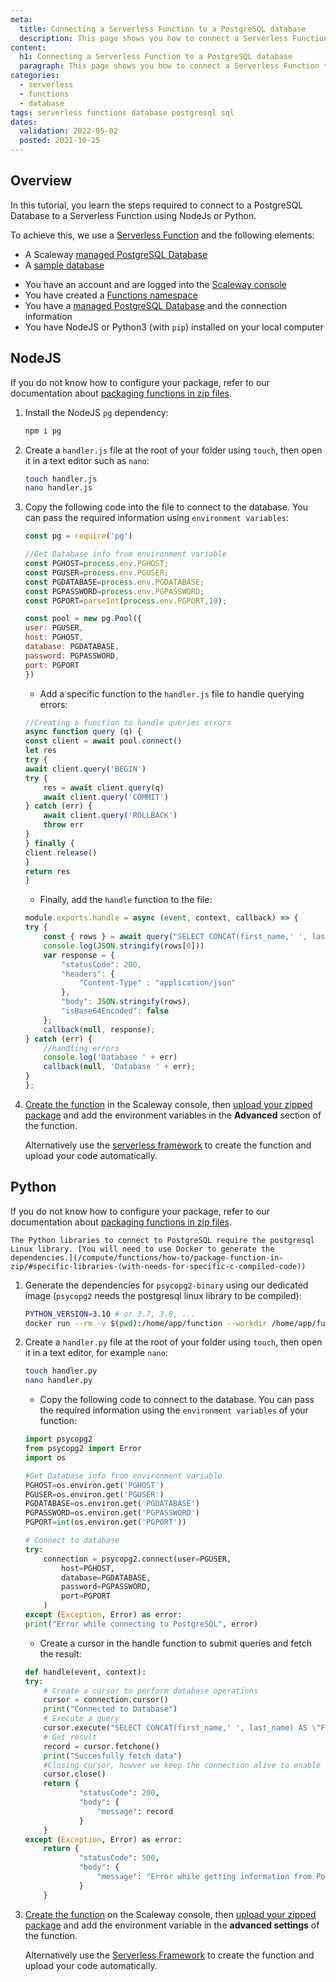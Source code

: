```yaml
---
meta:
  title: Connecting a Serverless Function to a PostgreSQL database
  description: This page shows you how to connect a Serverless Function to a PostgreSQL database
content:
  h1: Connecting a Serverless Function to a PostgreSQL database
  paragraph: This page shows you how to connect a Serverless Function to a PostgreSQL database
categories:
  - serverless
  - functions
  - database
tags: serverless functions database postgresql sql
dates:
  validation: 2022-05-02
  posted: 2021-10-25
---
```


## Overview

In this tutorial, you learn the steps required to connect to a PostgreSQL Database to a Serverless Function using NodeJs or Python.

To achieve this, we use a [Serverless Function](https://www.scaleway.com/en/betas/#serverlessfunctions) and the following elements:
- A Scaleway [managed PostgreSQL Database](https://www.scaleway.com/en/databases/)
- A [sample database](https://www.postgresqltutorial.com/postgresql-sample-database/)

<Message type="requirement">

- You have an account and are logged into the [Scaleway console](https://console.scaleway.com)
- You have created a [Functions namespace](/compute/functions/how-to/create-a-functions-namespace/)
- You have a [managed PostgreSQL Database](https://www.scaleway.com/en/databases/) and the connection information
- You have NodeJS or Python3 (with `pip`) installed on your local computer

</Message>

## NodeJS

<Message type="tip">

If you do not know how to configure your package, refer to our documentation about [packaging functions in zip files](/compute/functions/how-to/package-function-in-zip/).

</Message>

1. Install the NodeJS `pg` dependency:
    ```bash 
    npm i pg
    ```
2. Create a `handler.js` file at the root of your folder using `touch`, then open it in a text editor such as `nano`: 

    ```bash
    touch handler.js
    nano handler.js
    ```
3. Copy the following code into the file to connect to the database. You can pass the required information using `environment variables`:
    ```javascript
    const pg = require('pg')

    //Get Database info from environment variable
    const PGHOST=process.env.PGHOST;
    const PGUSER=process.env.PGUSER;
    const PGDATABASE=process.env.PGDATABASE;
    const PGPASSWORD=process.env.PGPASSWORD;
    const PGPORT=parseInt(process.env.PGPORT,10);

    const pool = new pg.Pool({
    user: PGUSER,
    host: PGHOST,
    database: PGDATABASE,
    password: PGPASSWORD,
    port: PGPORT
    })

    ```
    * Add a specific function to the `handler.js` file to handle querying errors:
    ```javascript
    //Creating a function to handle queries errors
    async function query (q) {
    const client = await pool.connect()
    let res
    try {
    await client.query('BEGIN')
    try {
        res = await client.query(q)
        await client.query('COMMIT')
    } catch (err) {
        await client.query('ROLLBACK')
        throw err
    }
    } finally {
    client.release()
    }
    return res
    }
    ```
    * Finally, add the `handle` function to the file:
    ```javascript
    module.exports.handle = async (event, context, callback) => {
    try {
        const { rows } = await query("SELECT CONCAT(first_name,' ', last_name) AS \"Full Name\" FROM actor LIMIT 10")
        console.log(JSON.stringify(rows[0]))
        var response = {
            "statusCode": 200,
            "headers": {
                "Content-Type" : "application/json"
            },
            "body": JSON.stringify(rows),
            "isBase64Encoded": false
        };
        callback(null, response);
    } catch (err) {
        //handling errors
        console.log('Database ' + err)
        callback(null, 'Database ' + err);
    }
    };
    ```

4. [Create the function](/compute/functions/how-to/create-a-function/) in the Scaleway console, then [upload your zipped package](/compute/functions/how-to/package-function-in-zip/#how-to-upload-your-zip-file-to-the-scaleway-console) and add the environment variables in the **Advanced** section of the function.

    <Message type="tip">

    Alternatively use the [serverless framework](/compute/functions/api-cli/fun-uploading-with-serverless-framework/) to create the function and upload your code automatically.

    </Message>

## Python

<Message type="tip">

If you do not know how to configure your package, refer to our documentation about [packaging functions in zip files](/compute/functions/how-to/package-function-in-zip/).

</Message>

<Message type="note">

    The Python libraries to connect to PostgreSQL require the postgresql Linux library. [You will need to use Docker to generate the dependencies.](/compute/functions/how-to/package-function-in-zip/#specific-libraries-(with-needs-for-specific-c-compiled-code))

</Message>

1. Generate the dependencies for `psycopg2-binary` using our dedicated image (`psycopg2` needs the postgresql linux library to be compiled):
    ```bash
    PYTHON_VERSION=3.10 # or 3.7, 3.8, ...
    docker run --rm -v $(pwd):/home/app/function --workdir /home/app/function rg.fr-par.scw.cloud/scwfunctionsruntimes-public/python-dep:$PYTHON_VERSION pip install psycopg2-binary --target ./package
    ```
2. Create a `handler.py` file at the root of your folder using `touch`, then open it in a text editor, for example `nano`:

    ```bash
    touch handler.py
    nano handler.py
    ```
    * Copy the following code to connect to the database. You can pass the required information using the `environment variables` of your function:
    ```python
    import psycopg2
    from psycopg2 import Error
    import os

    #Get Database info from environment variable
    PGHOST=os.environ.get('PGHOST')
    PGUSER=os.environ.get('PGUSER')
    PGDATABASE=os.environ.get('PGDATABASE')
    PGPASSWORD=os.environ.get('PGPASSWORD')
    PGPORT=int(os.environ.get('PGPORT'))

    # Connect to database
    try:
        connection = psycopg2.connect(user=PGUSER,
            host=PGHOST,
            database=PGDATABASE,
            password=PGPASSWORD,
            port=PGPORT
        )
    except (Exception, Error) as error:
    print("Error while connecting to PostgreSQL", error)

    ```
    * Create a cursor in the handle function to submit queries and fetch the result:
    ```python
    def handle(event, context):
    try:
        # Create a cursor to perform database operations
        cursor = connection.cursor()
        print("Connected to Database")
        # Execute a query
        cursor.execute("SELECT CONCAT(first_name,' ', last_name) AS \"Full Name\" FROM actor LIMIT 10")
        # Get result
        record = cursor.fetchone()
        print("Succesfully fetch data")
        #Closing cursor, howver we keep the connection alive to enable faster loading for the next function calls
        cursor.close()
        return {
                "statusCode": 200,
                "body": {
                    "message": record
                }
        }
    except (Exception, Error) as error:
        return {
                "statusCode": 500,
                "body": {
                    "message": "Error while getting information from PostgreSQL, check logs for more information"
                }
        }
    ```

3. [Create the function](/docs/compute/functions/how-to/create-a-function/) on the Scaleway console, then [upload your zipped package](/compute/functions/how-to/package-function-in-zip/#how-to-upload-your-zip-file-to-the-scaleway-console) and add the environment variable in the **advanced settings** of the function.
    <Message type="tip">

    Alternatively use the [Serverless Framework](/compute/functions/api-cli/fun-uploading-with-serverless-framework/) to create the function and upload your code automatically.

    </Message>
